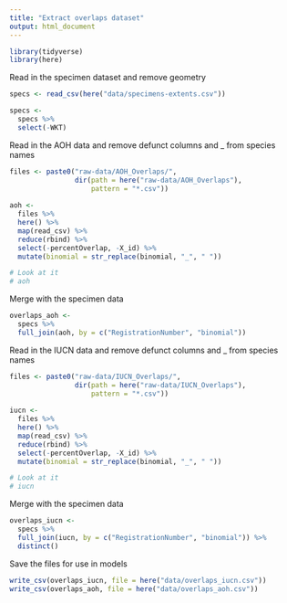 ```yaml
---
title: "Extract overlaps dataset"
output: html_document
---
```


```r
library(tidyverse)
library(here)
```
Read in the specimen dataset and remove geometry
```r
specs <- read_csv(here("data/specimens-extents.csv"))

specs <- 
  specs %>%
  select(-WKT)
```
Read in the AOH data and remove defunct columns and _ from species names
```r
files <- paste0("raw-data/AOH_Overlaps/", 
                dir(path = here("raw-data/AOH_Overlaps"), 
                    pattern = "*.csv"))
  
aoh <- 
  files %>%
  here() %>%
  map(read_csv) %>%    
  reduce(rbind) %>%
  select(-percentOverlap, -X_id) %>%
  mutate(binomial = str_replace(binomial, "_", " "))

# Look at it
# aoh
```

Merge with the specimen data
```r
overlaps_aoh <- 
  specs %>%
  full_join(aoh, by = c("RegistrationNumber", "binomial"))
```

Read in the IUCN data and remove defunct columns and _ from species names
```r
files <- paste0("raw-data/IUCN_Overlaps/", 
                dir(path = here("raw-data/IUCN_Overlaps"), 
                    pattern = "*.csv"))
  
iucn <- 
  files %>%
  here() %>%
  map(read_csv) %>%    
  reduce(rbind) %>%
  select(-percentOverlap, -X_id) %>%
  mutate(binomial = str_replace(binomial, "_", " "))

# Look at it
# iucn
```

Merge with the specimen data
```r
overlaps_iucn <- 
  specs %>%
  full_join(iucn, by = c("RegistrationNumber", "binomial")) %>%
  distinct()
```

Save the files for use in models
```r
write_csv(overlaps_iucn, file = here("data/overlaps_iucn.csv"))
write_csv(overlaps_aoh, file = here("data/overlaps_aoh.csv"))
```